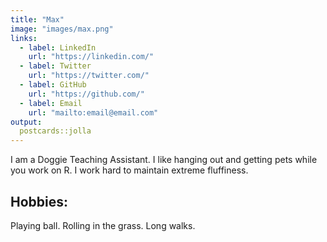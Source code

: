 ```yaml
---
title: "Max"
image: "images/max.png"
links:
  - label: LinkedIn
    url: "https://linkedin.com/"
  - label: Twitter
    url: "https://twitter.com/"
  - label: GitHub
    url: "https://github.com/"
  - label: Email
    url: "mailto:email@email.com"
output:
  postcards::jolla
---
```

 
I am a Doggie Teaching Assistant. I like hanging out and getting pets while you work on R. I work hard to maintain extreme fluffiness.

## Hobbies:
Playing ball. Rolling in the grass. Long walks.
